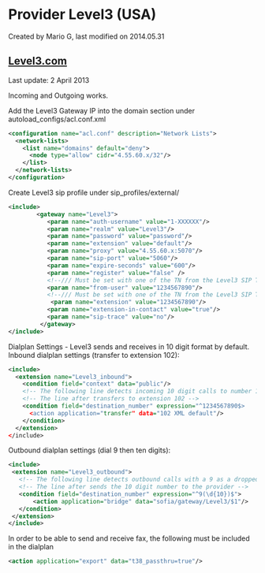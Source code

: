 
# Provider Level3 (USA) 

 Created by  Mario G, last modified on 2014.05.31

## [Level3.com](http://Level3.com)

Last update: 2 April 2013

Incoming and Outgoing works.

Add the Level3 Gateway IP into the domain section under autoload\_configs/acl.conf.xml

```xml
<configuration name="acl.conf" description="Network Lists">
  <network-lists>
    <list name="domains" default="deny">
      <node type="allow" cidr="4.55.60.x/32"/>
    </list>
  </network-lists>
</configuration> 
```

Create Level3 sip profile under sip\_profiles/external/

```xml
<include>
        <gateway name="Level3">
           <param name="auth-username" value="1-XXXXXX"/>
           <param name="realm" value="Level3"/>
           <param name="password" value="password"/>
           <param name="extension" value="default"/>
           <param name="proxy" value="4.55.60.x:5070"/>
           <param name="sip-port" value="5060"/>
           <param name="expire-seconds" value="600"/>
           <param name="register" value="false" />
           <!--/// Must be set with one of the TN from the Level3 SIP Trunk ///-->
           <param name="from-user" value="1234567890"/>
           <!--/// Must be set with one of the TN from the Level3 SIP Trunk ///-->
            <param name="extension" value="1234567890"/>
           <param name="extension-in-contact" value="true"/>
           <param name="sip-trace" value="no"/>
         </gateway>
</include>

```

Dialplan Settings - Level3 sends and receives in 10 digit format by default. Inbound dialplan settings (transfer to extension 102):

```xml
<include>
  <extension name="Level3_inbound">
    <condition field="context" data="public"/>
    <!-- The following line detects incoming 10 digit calls to number 1234567890 -->
    <!-- The line after transfers to extension 102 -->
    <condition field="destination_number" expression="^1234567890$>
      <action application="transfer" data="102 XML default"/>
    </condition>
  </extension>
</include>
```

Outbound dialplan settings (dial 9 then ten digits):

```xml
<include>
 <extension name="Level3_outbound">
   <!-- The following line detects outbound calls with a 9 as a dropped prefix -->
   <!-- The line after sends the 10 digit number to the provider -->
   <condition field="destination_number" expression="^9(\d{10})$">
       <action application="bridge" data="sofia/gateway/Level3/$1"/>
   </condition>
 </extension>
</include>
```

In order to be able to send and receive fax, the following must be included in the dialplan

```xml
<action application="export" data="t38_passthru=true"/> 
```

  

